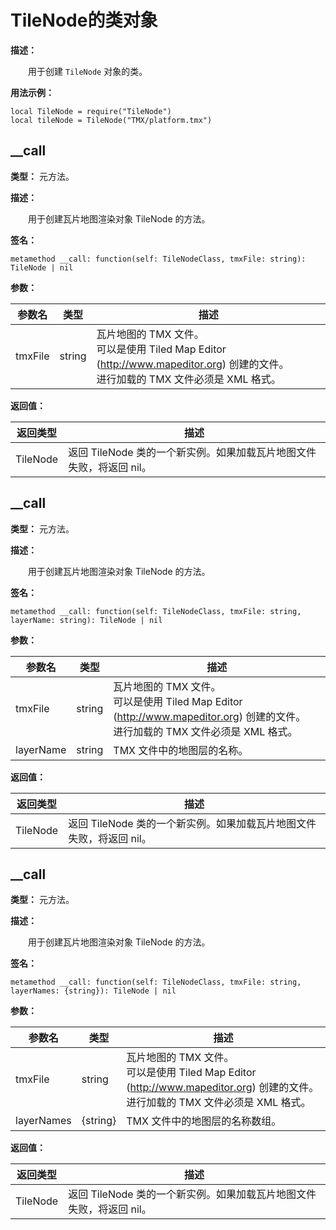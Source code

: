 
# TileNode的类对象

**描述：**

&emsp;&emsp;用于创建 `TileNode` 对象的类。

**用法示例：**
```tl
local TileNode = require("TileNode")
local tileNode = TileNode("TMX/platform.tmx")
```

## __call

**类型：** 元方法。

**描述：**

&emsp;&emsp;用于创建瓦片地图渲染对象 TileNode 的方法。

**签名：**
```tl
metamethod __call: function(self: TileNodeClass, tmxFile: string): TileNode | nil
```

**参数：**

| 参数名 | 类型 | 描述 |
| --- | --- | --- |
| tmxFile | string | 瓦片地图的 TMX 文件。<br/>可以是使用 Tiled Map Editor (http://www.mapeditor.org) 创建的文件。<br/>进行加载的 TMX 文件必须是 XML 格式。 |

**返回值：**

| 返回类型 | 描述 |
| --- | --- |
| TileNode | 返回 TileNode 类的一个新实例。如果加载瓦片地图文件失败，将返回 nil。 |

## __call

**类型：** 元方法。

**描述：**

&emsp;&emsp;用于创建瓦片地图渲染对象 TileNode 的方法。

**签名：**
```tl
metamethod __call: function(self: TileNodeClass, tmxFile: string, layerName: string): TileNode | nil
```

**参数：**

| 参数名 | 类型 | 描述 |
| --- | --- | --- |
| tmxFile | string | 瓦片地图的 TMX 文件。<br/>可以是使用 Tiled Map Editor (http://www.mapeditor.org) 创建的文件。<br/>进行加载的 TMX 文件必须是 XML 格式。 |
| layerName | string | TMX 文件中的地图层的名称。 |

**返回值：**

| 返回类型 | 描述 |
| --- | --- |
| TileNode | 返回 TileNode 类的一个新实例。如果加载瓦片地图文件失败，将返回 nil。 |

## __call

**类型：** 元方法。

**描述：**

&emsp;&emsp;用于创建瓦片地图渲染对象 TileNode 的方法。

**签名：**
```tl
metamethod __call: function(self: TileNodeClass, tmxFile: string, layerNames: {string}): TileNode | nil
```

**参数：**

| 参数名 | 类型 | 描述 |
| --- | --- | --- |
| tmxFile | string | 瓦片地图的 TMX 文件。<br/>可以是使用 Tiled Map Editor (http://www.mapeditor.org) 创建的文件。<br/>进行加载的 TMX 文件必须是 XML 格式。 |
| layerNames | \{string} | TMX 文件中的地图层的名称数组。 |

**返回值：**

| 返回类型 | 描述 |
| --- | --- |
| TileNode | 返回 TileNode 类的一个新实例。如果加载瓦片地图文件失败，将返回 nil。 |